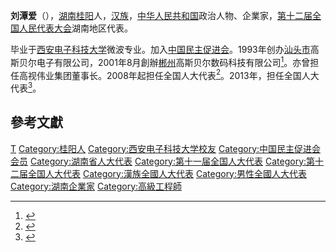 {{Infobox officeholder
| 姓名          = 刘潭爱
| 性別                      = 男
| 民族                        = [[汉族|汉族]]
| 出生日期                  = {{Birth year and age|1963|9}}
| 出生地點                  = 
| 籍貫                      = [[湖南|湖南]][[桂阳|桂阳]]
| 國籍                      = {{中华人民共和国}}
| 政黨                      =[[中国民主促进会|中国民主促进会]]
| 母校                      =[[西安电子科技大学|西安电子科技大学]]
}}
'''刘潭爱'''（{{bd|1963年|9月|}}），[[湖南|湖南]][[桂阳|桂阳]]人，[[汉族|汉族]]，[[中华人民共和国|中华人民共和国]]政治人物、企業家，[[第十二届全国人民代表大会|第十二届全国人民代表大会]]湖南地区代表。

毕业于[[西安电子科技大学|西安电子科技大学]]微波专业。加入[[中国民主促进会|中国民主促进会]]。1993年创办[[汕头市|汕头市]]高斯贝尔电子有限公司，2001年8月創辦[[郴州|郴州]]高斯贝尔数码科技有限公司<ref>{{cite news |author1=陈海钧 |title=桂阳工科男刘潭爱跻身亿万富豪 |url=http://epaper.xxcb.cn/xxcba/html/2017-02/17/content_2920348.htm |accessdate=2020-04-08 |work=瀟湘晨報 |date=2017-02-17}}</ref>。亦曾担任高视伟业集团董事长。2008年起担任全国人大代表<ref>{{cite news|title=全国人大代表信息-刘潭爱|url=http://210.82.31.1:8084/delegate/viewDelegate.action?dbid=111697|accessdate=2013-04-05|newspaper=全国人大网|archive-url=https://web.archive.org/web/20140514082420/http://www.npc.gov.cn/delegate/viewDelegate.action?dbid=111697|archive-date=2014-05-14|dead-url=yes}}</ref>。2013年，担任全国人大代表<ref>{{cite news|title=全国人大代表信息-刘潭爱|url=http://210.82.31.1:8084/delegate/viewDelegate.action?dbid=121670|accessdate=2013-04-05|newspaper=全国人大网|archive-url=https://web.archive.org/web/20140514072443/http://www.npc.gov.cn/delegate/viewDelegate.action?dbid=121670|archive-date=2014-05-14|dead-url=yes}}</ref>。

==參考文獻==
{{reflist}}

{{中华人民共和国政治人物小作品}}

{{DEFAULTSORT:Liu}}
[[Category:劉姓|T]]
[[Category:桂阳人|Category:桂阳人]]
[[Category:西安电子科技大学校友|Category:西安电子科技大学校友]]
[[Category:中国民主促进会会员|Category:中国民主促进会会员]]
[[Category:湖南省人大代表|Category:湖南省人大代表]]
[[Category:第十一届全国人大代表|Category:第十一届全国人大代表]]
[[Category:第十二届全国人大代表|Category:第十二届全国人大代表]]
[[Category:漢族全國人大代表|Category:漢族全國人大代表]]
[[Category:男性全國人大代表|Category:男性全國人大代表]]
[[Category:湖南企業家|Category:湖南企業家]]
[[Category:高級工程師|Category:高級工程師]]